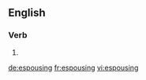 ==English==

===Verb===
{{head|en}}

# {{present participle of|espouse}}

[[de:espousing]]
[[fr:espousing]]
[[vi:espousing]]